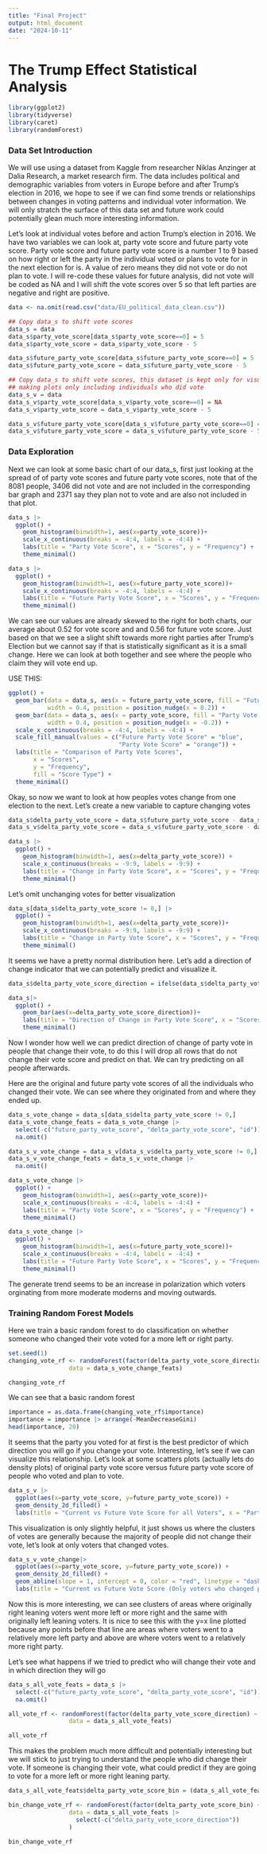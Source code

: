 ```yaml
---
title: "Final Project"
output: html_document
date: "2024-10-11"
---
```


# The Trump Effect Statistical Analysis

```r
library(ggplot2)
library(tidyverse)
library(caret)
library(randomForest)
```


### Data Set Introduction

We will use using a dataset from Kaggle from researcher Niklas Anzinger at Dalia Research, a market research firm. The data includes political and demographic variables from voters in Europe before and after Trump's election in 2016, we hope to see if we can find some trends or relationships between changes in voting patterns and individual voter information. We will only stratch the surface of this data set and future work could potentially glean much more interesting information.

Let's look at individual votes before and action Trump's election in 2016. We have two variables we can look at, party vote score and future party vote score. Party vote score and future party vote score is a number 1 to 9 based on how right or left the party in the individual voted or plans to vote for in the next election for is. A value of zero means they did not vote or do not plan to vote. I will re-code these values for future analysis, did not vote will be coded as NA and I will shift the vote scores over 5 so that left parties are negative and right are positive.

```r
data <- na.omit(read.csv("data/EU_political_data_clean.csv"))

## Copy data_s to shift vote scores
data_s = data 
data_s$party_vote_score[data_s$party_vote_score==0] = 5
data_s$party_vote_score = data_s$party_vote_score - 5

data_s$future_party_vote_score[data_s$future_party_vote_score==0] = 5
data_s$future_party_vote_score = data_s$future_party_vote_score - 5

## Copy data_s to shift vote scores, this dataset is kept only for visualization purposes for
## making plots only including individuals who did vote
data_s_v = data 
data_s_v$party_vote_score[data_s_v$party_vote_score==0] = NA
data_s_v$party_vote_score = data_s_v$party_vote_score - 5

data_s_v$future_party_vote_score[data_s_v$future_party_vote_score==0] = NA
data_s_v$future_party_vote_score = data_s_v$future_party_vote_score - 5
```


### Data Exploration

Next we can look at some basic chart of our data_s, first just looking at the spread of of party vote scores and future party vote scores, note that of the 8081 people, 3406 did not vote and are not included in the corresponding bar graph and 2371 say they plan not to vote and are also not included in that plot.

```r
data_s |>
  ggplot() +
    geom_histogram(binwidth=1, aes(x=party_vote_score))+
    scale_x_continuous(breaks = -4:4, labels = -4:4) +
    labs(title = "Party Vote Score", x = "Scores", y = "Frequency") +
    theme_minimal()
```

```r
data_s |>
  ggplot() +
    geom_histogram(binwidth=1, aes(x=future_party_vote_score))+
    scale_x_continuous(breaks = -4:4, labels = -4:4) +
    labs(title = "Future Party Vote Score", x = "Scores", y = "Frequency") +
    theme_minimal()
```

We can see our values are already skewed to the right for both charts, our average about 0.52 for vote score and and 0.56 for future vote score. Just based on that we see a slight shift towards more right parties after Trump's Election but we cannot say if that is statistically significant as it is a small change. Here we can look at both together and see where the people who claim they will vote end up.


USE THIS:
```r
ggplot() +
  geom_bar(data = data_s, aes(x = future_party_vote_score, fill = "Future Party Vote Score"), 
           width = 0.4, position = position_nudge(x = 0.2)) +
  geom_bar(data = data_s, aes(x = party_vote_score, fill = "Party Vote Score"), 
           width = 0.4, position = position_nudge(x = -0.2)) +
  scale_x_continuous(breaks = -4:4, labels = -4:4) +
  scale_fill_manual(values = c("Future Party Vote Score" = "blue", 
                               "Party Vote Score" = "orange")) +
  labs(title = "Comparison of Party Vote Scores", 
       x = "Scores", 
       y = "Frequency", 
       fill = "Score Type") +
  theme_minimal()
```

Okay, so now we want to look at how peoples votes change from one election to the next. Let's create a new variable to capture changing votes

```r
data_s$delta_party_vote_score = data_s$future_party_vote_score - data_s$party_vote_score
data_s_v$delta_party_vote_score = data_s_v$future_party_vote_score - data_s_v$party_vote_score
```
```r
data_s |>
  ggplot() +
    geom_histogram(binwidth=1, aes(x=delta_party_vote_score)) +
    scale_x_continuous(breaks = -9:9, labels = -9:9) +
    labs(title = "Change in Party Vote Score", x = "Scores", y = "Frequency") +
    theme_minimal()
```

Let's omit unchanging votes for better visualization
```r
data_s[data_s$delta_party_vote_score != 0,] |>
  ggplot() +
    geom_histogram(binwidth=1, aes(x=delta_party_vote_score))+
    scale_x_continuous(breaks = -9:9, labels = -9:9) +
    labs(title = "Change in Party Vote Score", x = "Scores", y = "Frequency") +
    theme_minimal()
```

It seems we have a pretty normal distribution here. Let's add a direction of change indicator that we can potentially predict and visualize it.

```r
data_s$delta_party_vote_score_direction = ifelse(data_s$delta_party_vote_score>0, 1, ifelse(data_s$delta_party_vote_score==0, 0, -1))
```

```r
data_s|>
  ggplot() +
    geom_bar(aes(x=delta_party_vote_score_direction))+
    labs(title = "Direction of Change in Party Vote Score", x = "Scores", y = "Frequency") +
    theme_minimal()
```

Now I wonder how well we can predict direction of change of party vote in people that change their vote, to do this I will drop all rows that do not change their vote score and predict on that. We can try predicting on all people afterwards. 

Here are the original and future party vote scores of all the individuals who changed their vote. We can see where they originated from and where they ended up.

```r
data_s_vote_change = data_s[data_s$delta_party_vote_score != 0,]
data_s_vote_change_feats = data_s_vote_change |>
  select(-c("future_party_vote_score", "delta_party_vote_score", "id")) |>
  na.omit()

data_s_v_vote_change = data_s_v[data_s_v$delta_party_vote_score != 0,]
data_s_v_vote_change_feats = data_s_v_vote_change |>
  na.omit()
```

```r
data_s_vote_change |>
  ggplot() +
    geom_histogram(binwidth=1, aes(x=party_vote_score))+
    scale_x_continuous(breaks = -4:4, labels = -4:4) +
    labs(title = "Party Vote Score", x = "Scores", y = "Frequency") +
    theme_minimal()

data_s_vote_change |>
  ggplot() +
    geom_histogram(binwidth=1, aes(x=future_party_vote_score))+
    scale_x_continuous(breaks = -4:4, labels = -4:4) +
    labs(title = "Future Party Vote Score", x = "Scores", y = "Frequency") +
    theme_minimal()
```

The generate trend seems to be an increase in polarization which voters orginating from more moderate moderns and moving outwards.

### Training Random Forest Models

Here we train a basic random forest to do classification on whether someone who changed their vote voted for a more left or right party.

```r
set.seed(1)
changing_vote_rf <- randomForest(factor(delta_party_vote_score_direction) ~.,
                 data = data_s_vote_change_feats)

changing_vote_rf
```

We can see that a basic random forest

```r
importance = as.data.frame(changing_vote_rf$importance)
importance = importance |> arrange(-MeanDecreaseGini)
head(importance, 20)
```

It seems that the party you voted for at first is the best predictor of which direction you will go if you change your vote. Interesting, let's see if we can visualize this relationship. Let's look at some scatters plots (actually lets do density plots) of original party vote score versus future party vote score of people who voted and plan to vote.


```r
data_s_v |>
  ggplot(aes(x=party_vote_score, y=future_party_vote_score)) +
  geom_density_2d_filled() +
  labs(title = "Current vs Future Vote Score for all Voters", x = "Party Vote Score", y = "Future Party Vote Score")
```

This visualization is only slightly helpful, it just shows us where the clusters of votes are generally because the majority of people did not change their vote, let's look at only voters that changed votes.


```r
data_s_v_vote_change|>
  ggplot(aes(x=party_vote_score, y=future_party_vote_score)) +
  geom_density_2d_filled() +
  geom_abline(slope = 1, intercept = 0, color = "red", linetype = "dashed") +  # Add y = x line
  labs(title = "Current vs Future Vote Score (Only voters who changed parties)", x = "Party Vote Score", y = "Future Party Vote Score")
```

Now this is more interesting, we can see clusters of areas where originally right leaning voters went more left or more right and the same with originally left leaning voters. It is nice to see this with the y=x line plotted because any points before that line are areas where voters went to a relatively more left party and above are where voters went to a relatively more right party. 

Let's see what happens if we tried to predict who will change their vote and in which direction they will go


```r
data_s_all_vote_feats = data_s |>
  select(-c("future_party_vote_score", "delta_party_vote_score", "id")) |>
  na.omit()

all_vote_rf <- randomForest(factor(delta_party_vote_score_direction) ~.,
                 data = data_s_all_vote_feats)

all_vote_rf
```

This makes the problem much more difficult and potentially interesting but we will stick to just trying to understand the people who did change their vote. If someone is changing their vote, what could predict if they are going to vote for a more left or more right leaning party.


```r
data_s_all_vote_feats$delta_party_vote_score_bin = (data_s_all_vote_feats$delta_party_vote_score!=0)

bin_change_vote_rf <- randomForest(factor(delta_party_vote_score_bin) ~.,
                 data = data_s_all_vote_feats |>
                   select(-c("delta_party_vote_score_direction"))
                 )

bin_change_vote_rf
```

